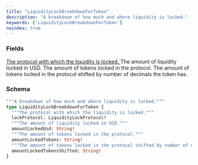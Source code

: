 ```yaml
---
title: "LiquidityLockBreakdownForToken"
description: "A breakdown of how much and where liquidity is locked."
keywords: ['LiquidityLockBreakdownForToken']
noindex: true
---
```


### Fields

<a href="/api-reference/types/liquiditylockprotocol">
  <ResponseField name="lockProtocol" type="LiquidityLockProtocol!" required>
    The protocol with which the liquidity is locked.
  </ResponseField>
</a>

<ResponseField name="amountLockedUsd" type="String!" required>
  The amount of liquidity locked in USD.
</ResponseField>

<ResponseField name="amountLockedTokens" type="String!" required>
  The amount of tokens locked in the protocol.
</ResponseField>

<ResponseField name="amountLockedTokensShifted" type="String!" required>
  The amount of tokens locked in the protocol shifted by number of decimals the token has.
</ResponseField>

### Schema


```graphql 
"""A breakdown of how much and where liquidity is locked."""
type LiquidityLockBreakdownForToken {
  """The protocol with which the liquidity is locked."""
  lockProtocol: LiquidityLockProtocol!
  """The amount of liquidity locked in USD."""
  amountLockedUsd: String!
  """The amount of tokens locked in the protocol."""
  amountLockedTokens: String!
  """The amount of tokens locked in the protocol shifted by number of decimals the token has."""
  amountLockedTokensShifted: String!
}
```

